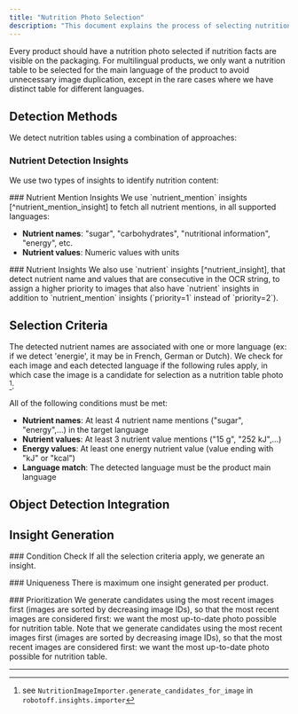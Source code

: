```yaml
---
title: "Nutrition Photo Selection"
description: "This document explains the process of selecting nutrition photos for products, focusing on detecting nutrition tables using string matching and machine learning. It details the criteria for candidate images, the role of nutrient mentions, and the integration with object detection for cropping."
---
```



<Callout title="Objective">
  Every product should have a nutrition photo selected if nutrition facts are
  visible on the packaging. For multilingual products, we only want a nutrition
  table to be selected for the main language of the product to avoid unnecessary
  image duplication, except in the rare cases where we have distinct table for
  different languages.
</Callout>

## Detection Methods

We detect nutrition tables using a combination of approaches:

<Cards>
  <Card
    title="String Matching"
    description="Using regex patterns to detect nutrient mentions and values"
  />
  <Card
    title="Machine Learning"
    description="Using ML models to identify nutrition-related content"
  />
</Cards>

### Nutrient Detection Insights

We use two types of insights to identify nutrition content:

<Steps>
<Step>
### Nutrient Mention Insights
We use `nutrient_mention` insights [^nutrient_mention_insight] to fetch all nutrient mentions, in all supported languages:

- **Nutrient names**: "sugar", "carbohydrates", "nutritional information", "energy", etc.
- **Nutrient values**: Numeric values with units
  </Step>

<Step>
### Nutrient Insights
We also use `nutrient` insights [^nutrient_insight], that detect nutrient name and values that are consecutive in the OCR string, to assign a higher priority to images that also have `nutrient` insights in addition to `nutrient_mention` insights (`priority=1` instead of `priority=2`).
</Step>
</Steps>

## Selection Criteria

The detected nutrient names are associated with one or more language (ex: if we detect 'energie', it may be in French, German or Dutch). We check for each image and each detected language if the following rules apply, in which case the image is a candidate for selection as a nutrition table photo [^nutrition_image_importer]:

<Callout title="Candidate Requirements">
  All of the following conditions must be met:
</Callout>

- **Nutrient names**: At least 4 nutrient name mentions ("sugar", "energy",...) in the target language
- **Nutrient values**: At least 3 nutrient value mentions ("15 g", "252 kJ",...)
- **Energy values**: At least one energy nutrient value (value ending with "kJ" or "kcal")
- **Language match**: The detected language must be the product main language

## Object Detection Integration

<Card
  title="Nutrition Table Cropping"
  description="If available, we use the nutrition-table object detector prediction to find a crop of the nutrition table. We only use the cropping information if there is only one nutrition table detected with confidence ≥0.9."
/>

## Insight Generation

<Steps>
<Step>
### Condition Check
If all the selection criteria apply, we generate an insight.
</Step>

<Step>### Uniqueness There is maximum one insight generated per product.</Step>

<Step>
### Prioritization
We generate candidates using the most recent images first (images are sorted by decreasing image IDs), so that the most recent images are considered first: we want the most up-to-date photo possible for nutrition table.
</Step>
</Steps>

<Callout type="info" title="Image Prioritization">
  Note that we generate candidates using the most recent images first (images
  are sorted by decreasing image IDs), so that the most recent images are
  considered first: we want the most up-to-date photo possible for nutrition
  table.
</Callout>

---

[^nutrient_mention_insight]: see `find_nutrient_mentions` in `robotoff.prediction.ocr.nutrient`

[^nutrient_insight]: see `find_nutrient_values` in `robotoff.prediction.ocr.nutrient`

[^nutrition_image_importer]: see `NutritionImageImporter.generate_candidates_for_image` in `robotoff.insights.importer`
